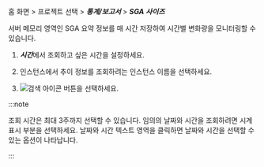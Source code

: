 홈 화면 > 프로젝트 선택 > ***통계/보고서*** > ***SGA 사이즈***

서버 메모리 영역인 SGA 요약 정보를 매 시간 저장하여 시간별 변화량을 모니터링할 수 있습니다. 

<ProdImg img='db-stat-sga-size.png' alt='SGA 사이즈' />

1. ***시간***에서 조회하고 싶은 시간을 설정하세요.

2. 인스턴스에서 추이 정보를 조회하려는 인스턴스 이름을 선택하세요.

3. ![검색 아이콘](/img/ico-btn-search.png) 버튼을 선택하세요.

:::note

조회 시간은 최대 3주까지 선택할 수 있습니다. 임의의 날짜와 시간을 조회하려면 시계 표시 부분을 선택하세요. 날짜와 시간 텍스트 영역을 클릭하면 날짜와 시간을 선택할 수 있는 옵션이 나타납니다.

:::
